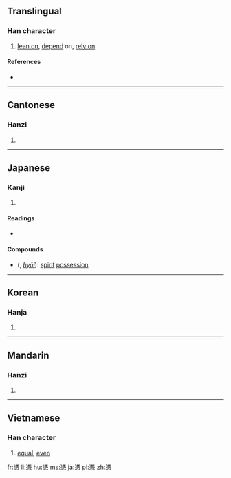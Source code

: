 {{also|凭|凴}}
==Translingual==

===Han character===
{{Han char|rn=61|rad=心|as=12|sn=16|four=3133<sub>2</sub>|canj=戈火心 (IFP)|ids=⿱[[馮]][[心]]}}

# [[lean on]], [[depend]] on, [[rely on]]

====References====
* {{Han ref|kx=0402.160|dkj=11210|dj=0742.180|hdz=42351.020|uh=6191|ud=24977|bh=BECC|bd=48844}}

----

==Cantonese==

===Hanzi===
{{yue-hanzi|jyut=[[bang6]], [[pang4]]|y=bang6, pang4|sim=凭}}

# {{defn|lang=yue|sort=心12}}

----

==Japanese==

===Kanji===
{{ja-kanji|grade=|rs=心12}}

# {{defn|lang=ja|sort=心12}}

====Readings====
* {{ja-readings|on=[[ひょう]] (hyō)|kun=[[よる]] (yoru), [[たのむ]] (tanomu), [[つく]] (tsuku)}}

====Compounds====
* {{l|ja|憑依}} ({{l|ja|ひょうい}}, ''[[hyōi]]''): [[spirit]] [[possession]]

----

==Korean==

===Hanja===
{{ko-hanja|hangeul=빙|eumhun=|rv=bing|mr=ping|y=ping}}

# {{defn|lang=ko|sort=心12}}

----

==Mandarin==

===Hanzi===
{{cmn-hanzi|sim=凭|pin=[[píng]] ([[ping2]])|wg=p'ing<sup>2</sup>}}

# {{defn|lang=cmn|sort=心12}}

----

==Vietnamese==

===Han character===
{{vi-hantu|[[bằng]]|rs=心12}}

# [[equal]], [[even]]

[[fr:憑]]
[[li:憑]]
[[hu:憑]]
[[ms:憑]]
[[ja:憑]]
[[pl:憑]]
[[zh:憑]]